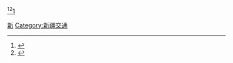 {{Catnav|頁面分類|各種主題的頁面分類|按國家分類|各國交通|中国交通|中国铁路|中国各省铁路}}
{{Catnav|頁面分類|各種主題的頁面分類|依中国各省来作的分类|中國各省交通|新疆交通}}
<ref>{{Cite book|title=新疆通志·铁道志|last=|first=|publisher=新疆人民出版社|year=1999-08|isbn=7-228-05335-4|location=乌鲁木齐|pages=|url=http://lcd.ccnu.edu.cn/#/DiFangZhiNeiRong1?id=10860&isroll=2&vid=92551|accessdate=2019-04-26|format=pdf}}</ref><ref>{{Cite book|title=北疆铁路公司志|last=|first=|publisher=|year=2004-02|isbn=|location=|pages=|url=http://lcd.ccnu.edu.cn/#/DiFangZhiNeiRong1?id=25579&isroll=2&vid=139676|accessdate=2019-05-09|format=PDF}}</ref>[http://www.xjkunlun.cn/dswx/dszl/91155.htm]
[[Category:中国各省铁路|新]]
[[Category:新疆交通|Category:新疆交通]]